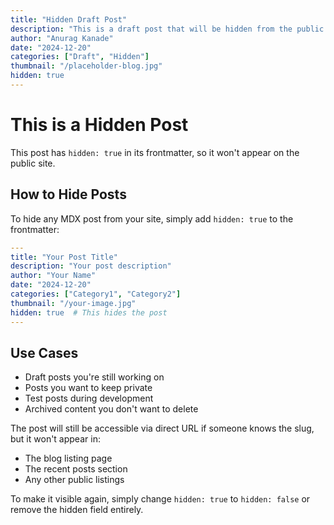 ```yaml
---
title: "Hidden Draft Post"
description: "This is a draft post that will be hidden from the public site."
author: "Anurag Kanade"
date: "2024-12-20"
categories: ["Draft", "Hidden"]
thumbnail: "/placeholder-blog.jpg"
hidden: true
---
```


# This is a Hidden Post

This post has `hidden: true` in its frontmatter, so it won't appear on the public site.

## How to Hide Posts

To hide any MDX post from your site, simply add `hidden: true` to the frontmatter:

```yaml
---
title: "Your Post Title"
description: "Your post description"
author: "Your Name"
date: "2024-12-20"
categories: ["Category1", "Category2"]
thumbnail: "/your-image.jpg"
hidden: true  # This hides the post
---
```

## Use Cases

- Draft posts you're still working on
- Posts you want to keep private
- Test posts during development
- Archived content you don't want to delete

The post will still be accessible via direct URL if someone knows the slug, but it won't appear in:
- The blog listing page
- The recent posts section
- Any other public listings

To make it visible again, simply change `hidden: true` to `hidden: false` or remove the hidden field entirely.
